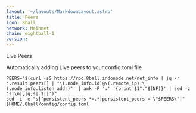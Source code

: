 ```yaml
---
layout: '~/layouts/MarkdownLayout.astro'
title: Peers
icon: 8ball
network: Mainnet
chain: eightball-1
version:  
---
```


Live Peers 

Automatically adding Live peers to your config.toml file
```
PEERS="$(curl -sS https://rpc.8ball.indonode.net/net_info | jq -r '.result.peers[] | "\(.node_info.id)@\(.remote_ip):\(.node_info.listen_addr)"' | awk -F ':' '{print $1":"$(NF)}' | sed -z 's|\n|,|g;s|.$||')"
sed -i -e "s|^persistent_peers *=.*|persistent_peers = \"$PEERS\"|" $HOME/.8ball/config/config.toml
```
